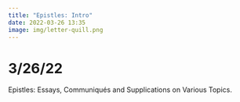 ```yaml
---
title: "Epistles: Intro"
date: 2022-03-26 13:35
image: img/letter-quill.png
---
```


# 3/26/22

Epistles: Essays, Communiqués and Supplications on Various Topics.
